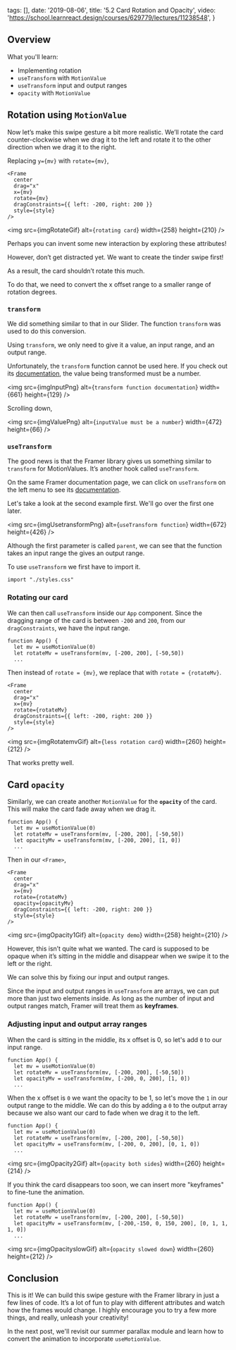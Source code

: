 
  tags: [],
  date: '2019-08-06',
  title: '5.2 Card Rotation and Opacity',
  video: 'https://school.learnreact.design/courses/629779/lectures/11238548',
}


## Overview

What you'll learn:

- Implementing rotation
- `useTransform` with `MotionValue`
- `useTransform` input and output ranges
- `opacity` with `MotionValue`

<CourseVideoLink to={props.pageContext.frontmatter.video} />

## Rotation using `MotionValue`

Now let’s make this swipe gesture a bit more realistic. We’ll rotate the card counter-clockwise when we drag it to the left and rotate it to the other direction when we drag it to the right.

Replacing `y={mv}` with `rotate={mv}`,

```jsx{5}
<Frame
  center
  drag="x"
  x={mv}
  rotate={mv}
  dragConstraints={{ left: -200, right: 200 }}
  style={style}
/>
```

<img src={imgRotateGif} alt={`rotating card`} width={258} height={210} />

Perhaps you can invent some new interaction by exploring these attributes!

However, don’t get distracted yet. We want to create the tinder swipe first!

As a result, the card shouldn’t rotate this much.

To do that, we need to convert the x offset range to a smaller range of rotation degrees.

### `transform`

We did something similar to that in our Slider. The function `transform` was used to do this conversion.

Using `transform`, we only need to give it a value, an input range, and an output range.

Unfortunately, the `transform` function cannot be used here. If you check out its [documentation](https://www.framer.com/api/utilities/#transform), the value being transformed must be a number.

<img
  src={imgInputPng}
  alt={`transform function documentation`}
  width={661}
  height={129}
/>

Scrolling down,

<img
  src={imgValuePng}
  alt={`inputValue must be a number`}
  width={472}
  height={66}
/>

### `useTransform`

The good news is that the Framer library gives us something similar to `transform` for MotionValues. It’s another hook called `useTransform`.

On the same Framer documentation page, we can click on `useTransform` on the left menu to see its [documentation](https://www.framer.com/api/utilities/#usetransform).

Let's take a look at the second example first. We'll go over the first one later.

<img
  src={imgUsetransformPng}
  alt={`useTransform function`}
  width={672}
  height={426}
/>

Although the first parameter is called `parent`, we can see that the function takes an input range the gives an output range.

To use `useTransform` we first have to import it.

```jsx{3}
import "./styles.css"
```

### Rotating our card

We can then call `useTransform` inside our `App` component. Since the dragging range of the card is between `-200` and `200`, from our `dragConstraints`, we have the input range.

```jsx{3}
function App() {
  let mv = useMotionValue(0)
  let rotateMv = useTransform(mv, [-200, 200], [-50,50])
  ...
```

Then instead of `rotate = {mv}`, we replace that with `rotate = {rotateMv}`.

```jsx{5}
<Frame
  center
  drag="x"
  x={mv}
  rotate={rotateMv}
  dragConstraints={{ left: -200, right: 200 }}
  style={style}
/>
```

<img src={imgRotatemvGif} alt={`less rotation card`} width={260} height={212} />

That works pretty well.

## Card `opacity`

Similarly, we can create another `MotionValue` for the **`opacity`** of the card. This will make the card fade away when we drag it.

```jsx{4}
function App() {
  let mv = useMotionValue(0)
  let rotateMv = useTransform(mv, [-200, 200], [-50,50])
  let opacityMv = useTransform(mv, [-200, 200], [1, 0])
  ...
```

Then in our `<Frame>`,

```jsx{6}
<Frame
  center
  drag="x"
  x={mv}
  rotate={rotateMv}
  opacity={opacityMv}
  dragConstraints={{ left: -200, right: 200 }}
  style={style}
/>
```

<img src={imgOpacity1Gif} alt={`opacity demo`} width={258} height={210} />

However, this isn’t quite what we wanted. The card is supposed to be opaque when it’s sitting in the middle and disappear when we swipe it to the left or the right.

We can solve this by fixing our input and output ranges.

Since the input and output ranges in `useTransform` are arrays, we can put more than just two elements inside. As long as the number of input and output ranges match, Framer will treat them as **keyframes**.

### Adjusting input and output array ranges

When the card is sitting in the middle, its x offset is 0, so let's add `0` to our input range.

```jsx{4}
function App() {
  let mv = useMotionValue(0)
  let rotateMv = useTransform(mv, [-200, 200], [-50,50])
  let opacityMv = useTransform(mv, [-200, 0, 200], [1, 0])
  ...
```

When the x offset is `0` we want the opacity to be 1, so let's move the `1` in our output range to the middle. We can do this by adding a `0` to the output array because we also want our card to fade when we drag it to the left.

```jsx{4}
function App() {
  let mv = useMotionValue(0)
  let rotateMv = useTransform(mv, [-200, 200], [-50,50])
  let opacityMv = useTransform(mv, [-200, 0, 200], [0, 1, 0])
  ...
```

<img src={imgOpacity2Gif} alt={`opacity both sides`} width={260} height={214} />

If you think the card disappears too soon, we can insert more "keyframes" to fine-tune the animation.

```jsx{4}
function App() {
  let mv = useMotionValue(0)
  let rotateMv = useTransform(mv, [-200, 200], [-50,50])
  let opacityMv = useTransform(mv, [-200,-150, 0, 150, 200], [0, 1, 1, 1, 0])
  ...
```

<img
  src={imgOpacityslowGif}
  alt={`opacity slowed down`}
  width={260}
  height={212}
/>

## Conclusion

This is it! We can build this swipe gesture with the Framer library in just a few lines of code. It’s a lot of fun to play with different attributes and watch how the frames would change. I highly encourage you to try a few more things, and really, unleash your creativity!

In the next post, we'll revisit our summer parallax module and learn how to convert the animation to incorporate `useMotionValue`.
